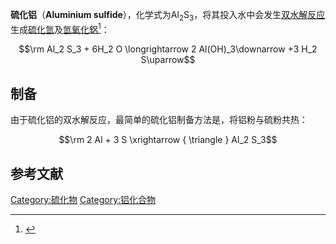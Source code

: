 {{expand|time=2011-05-07T09:54:21+00:00}}
{{Chembox 
| verifiedrevid = 399502050
| Name = 硫化铝
| ImageFile =Al2S3 structure.png
| ImageFile2 = Sulfid hlinitý.PNG
| Section1 = {{Chembox Identifiers
| CASNo = 1302-81-4
| CASNo_Ref = {{cascite|changed|??}}
|{{chemspidercite|correct|chemspider}}|  ChemSpiderID  =  140154
|  InChI  =  1/2Al.3S/q2*+3;3*-2
|  InChIKey  =  COOGPNLGKIHLSK-UHFFFAOYAY
|  SMILES  =  [Al+3].[Al+3].[S-2].[S-2].[S-2]
|  StdInChI_Ref  = {{stdinchicite|correct|chemspider}}|  StdInChI  =  1S/2Al.3S/q2*+3;3*-2
|  StdInChIKey_Ref  = {{stdinchicite|correct|chemspider}}|  StdInChIKey  =  COOGPNLGKIHLSK-UHFFFAOYSA-N
|  PubChem  =  16684788
|  ChemSpiderID_Ref  = {{chemspidercite|correct|chemspider}}
}}
| Section2 = {{Chembox Properties
| Formula = Al<sub>2</sub>S<sub>3</sub>
| MolarMass = 150.158
| Appearance = 灰色固体
| Density = 2.02 g/cm<sup>3</sup>
| Solubility = 双水解
| MeltingPt = 1100 ℃
| BoilingPt = 1500 ℃（升华）
 }}
| Section3 = {{Chembox Structure
| CrystalStruct = [[三方晶系|三方晶系]], [[皮尔逊符号|hP30]], [[空间群|空间群]] P6<sub>1</sub>, No. 169
}}
| Section7 = {{Chembox Hazards
| NFPA-H = 4
| NFPA-R = 2
| NFPA-F = 0
|  ExternalMSDS = [http://www.espi-metals.com/msds's/Aluminum%20Sulfide.htm MSDS]
 }}
}}

'''硫化铝'''（'''Aluminium sulfide'''），化学式为Al<sub>2</sub>S<sub>3</sub>，将其投入水中会发生[[双水解反应|双水解反应]]生成[[硫化氫|硫化氫]]及[[氫氧化鋁|氫氧化鋁]]<ref>{{cite book|title=《化学反应原理》|pages=87|ISBN=978-7-5331-3996-4|language=zh-hans}}</ref>：

:<math>\rm Al_2 S_3 + 6H_2 O \longrightarrow  2 Al(OH)_3\downarrow +3 H_2 S\uparrow</math>

==制备==
由于硫化铝的双水解反应，最简单的硫化铝制备方法是，将铝粉与硫粉共热：

:<math>\rm 2 Al + 3 S \xrightarrow { \triangle  } Al_2 S_3</math>

== 参考文献 ==
{{reflist}}

{{铝化合物}}
{{无机硫化合物}}

{{无机化合物小作品}}

[[Category:硫化物|Category:硫化物]]
[[Category:铝化合物|Category:铝化合物]]